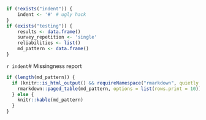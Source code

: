 ```{r setup,eval=TRUE,echo=FALSE}
if (!exists("indent")) {
	indent <- '#' # ugly hack
}
if (exists("testing")) {
	results <- data.frame()
	survey_repetition <- 'single'
	reliabilities <- list()
	md_pattern <- data.frame()
}
```


`r indent`# Missingness report

```{r missingness_all_setup}
if (length(md_pattern)) {
  if (knitr::is_html_output() && requireNamespace("rmarkdown", quietly = TRUE)) {
    rmarkdown::paged_table(md_pattern, options = list(rows.print = 10))
  } else {
    knitr::kable(md_pattern)
  }
}
```
